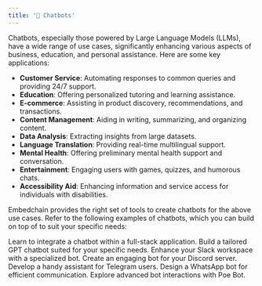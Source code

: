 ```yaml
---
title: '🤖 Chatbots'
---
```


Chatbots, especially those powered by Large Language Models (LLMs), have a wide range of use cases, significantly enhancing various aspects of business, education, and personal assistance. Here are some key applications:

- **Customer Service**: Automating responses to common queries and providing 24/7 support.
- **Education**: Offering personalized tutoring and learning assistance.
- **E-commerce**: Assisting in product discovery, recommendations, and transactions.
- **Content Management**: Aiding in writing, summarizing, and organizing content.
- **Data Analysis**: Extracting insights from large datasets.
- **Language Translation**: Providing real-time multilingual support.
- **Mental Health**: Offering preliminary mental health support and conversation.
- **Entertainment**: Engaging users with games, quizzes, and humorous chats.
- **Accessibility Aid**: Enhancing information and service access for individuals with disabilities.

Embedchain provides the right set of tools to create chatbots for the above use cases. Refer to the following examples of chatbots, which you can build on top of to suit your specific needs:

<CardGroup cols={2}>
  <Card title="Full Stack Chatbot" href="/examples/full_stack" icon="link">
    Learn to integrate a chatbot within a full-stack application.
  </Card>
  <Card title="Custom GPT Creation" href="https://app.embedchain.ai/create-your-gpt/" target="_blank" icon="link">
    Build a tailored GPT chatbot suited for your specific needs.
  </Card>
  <Card title="Slack Integration Bot" href="/examples/slack_bot" icon="slack">
    Enhance your Slack workspace with a specialized bot.
  </Card>
  <Card title="Discord Community Bot" href="/examples/discord_bot" icon="discord">
    Create an engaging bot for your Discord server.
  </Card>
  <Card title="Telegram Assistant Bot" href="/examples/telegram_bot" icon="telegram">
    Develop a handy assistant for Telegram users.
  </Card>
  <Card title="WhatsApp Helper Bot" href="/examples/whatsapp_bot" icon="whatsapp">
    Design a WhatsApp bot for efficient communication.
  </Card>
  <Card title="Poe Bot for Unique Interactions" href="/examples/poe_bot" icon="link">
    Explore advanced bot interactions with Poe Bot.
  </Card>
</CardGroup>

